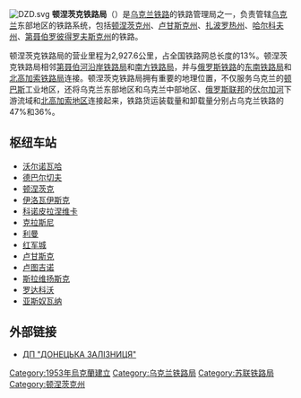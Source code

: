{{Infobox Soviet and Russian Railways
| name = 顿涅茨克铁路局<br />{{lang|uk|Донецька залізниця}}
| image = Logo of Donetsk Railway.png
| caption = 
| start = 1870年
| state =  {{flag|俄罗斯帝国}}（1870年—1917年）<br />{{UKR}}（1917年—1920年）<br />{{USSR}}（1920年—1991年）<br />{{UKR}}（1991年—）
| location = [[顿涅茨克|顿涅茨克]]
| subordination = [[乌克兰铁路|乌克兰铁路]]
| telegraph code = ДОН
| registry code = 48
| awards = {{列宁勋章|type = organization}}
| length = 2,927.6公里
| website = http://www.railway.dn.ua/
}}
[[File:DZD.svg|thumb]]
'''顿涅茨克铁路局'''（{{lang-uk|Донецька залізниця|Donetska zaliznitsya}}）是[[乌克兰铁路|乌克兰铁路]]的铁路管理局之一，负责管辖[[乌克兰|乌克兰]]东部地区的铁路系统，包括[[顿涅茨克州|顿涅茨克州]]、[[卢甘斯克州|卢甘斯克州]]、[[扎波罗热州|扎波罗热州]]、[[哈尔科夫州|哈尔科夫州]]、[[第聂伯罗彼得罗夫斯克州|第聂伯罗彼得罗夫斯克州]]的铁路。

顿涅茨克铁路局的营业里程为2,927.6公里，占全国铁路网总长度的13%。顿涅茨克铁路局相邻[[第聂伯河沿岸铁路局|第聂伯河沿岸铁路局]]和[[南方铁路局|南方铁路局]]，并与[[俄罗斯铁路|俄罗斯铁路]]的[[东南铁路局|东南铁路局]]和[[北高加索铁路局|北高加索铁路局]]连接。顿涅茨克铁路局拥有重要的地理位置，不仅服务乌克兰的[[顿巴斯|顿巴斯]]工业地区，还将乌克兰东部地区和乌克兰中部地区、[[俄罗斯联邦|俄罗斯联邦]]的[[伏尔加河|伏尔加河]]下游流域和[[北高加索|北高加索地区]]连接起来，铁路货运装载量和卸载量分别占乌克兰铁路的47%和36%。

==枢纽车站==
*[[沃尔诺瓦哈|沃尔诺瓦哈]]
*[[德巴尔切夫|德巴尔切夫]]
*[[顿涅茨克|顿涅茨克]]
*[[伊洛瓦伊斯克|伊洛瓦伊斯克]]
*[[科诺皮拉涅维卡|科诺皮拉涅维卡]]
*[[克拉斯尼|克拉斯尼]]
*[[利曼_(乌克兰城市)|利曼]]
*[[紅軍城_(烏克蘭)|红军城]]
*[[卢甘斯克|卢甘斯克]]
*[[卢图吉诺|卢图吉诺]]
*[[斯拉維揚斯克_(烏克蘭)|斯拉维扬斯克]]
*[[罗达科沃|罗达科沃]]
*[[亚斯奴瓦纳|亚斯奴瓦纳]]

==外部链接==
*{{uk}}[http://www.railway.dn.ua/ ДП "ДОНЕЦЬКА ЗАЛІЗНИЦЯ"] {{Wayback|url=http://www.railway.dn.ua/ |date=20090828224455 }}

{{Ukrainian Railways}}

[[Category:1953年烏克蘭建立|Category:1953年烏克蘭建立]]
[[Category:乌克兰铁路局|Category:乌克兰铁路局]]
[[Category:苏联铁路局|Category:苏联铁路局]]
[[Category:顿涅茨克州|Category:顿涅茨克州]]